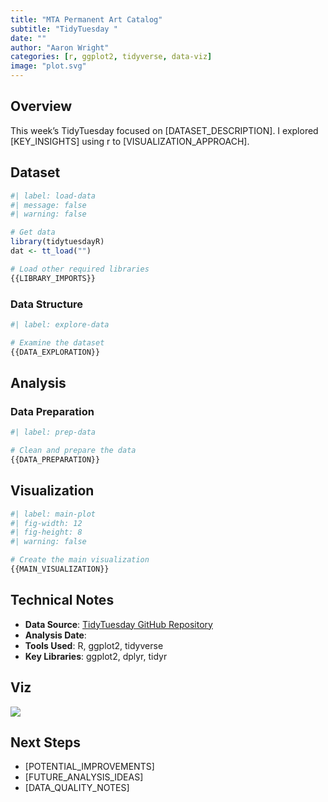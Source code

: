 ```yaml
---
title: "MTA Permanent Art Catalog"
subtitle: "TidyTuesday "
date: ""
author: "Aaron Wright"
categories: [r, ggplot2, tidyverse, data-viz]
image: "plot.svg"
---
```


## Overview

This week's TidyTuesday focused on [DATASET_DESCRIPTION]. I explored [KEY_INSIGHTS] using r to [VISUALIZATION_APPROACH].

## Dataset

```r
#| label: load-data
#| message: false
#| warning: false

# Get data
library(tidytuesdayR)
dat <- tt_load("")

# Load other required libraries
{{LIBRARY_IMPORTS}}

```

### Data Structure

```r
#| label: explore-data

# Examine the dataset
{{DATA_EXPLORATION}}
```

## Analysis

### Data Preparation

```r
#| label: prep-data

# Clean and prepare the data
{{DATA_PREPARATION}}
```

## Visualization

```r
#| label: main-plot
#| fig-width: 12
#| fig-height: 8
#| warning: false

# Create the main visualization
{{MAIN_VISUALIZATION}}
```

## Technical Notes

- **Data Source**: [TidyTuesday GitHub Repository](https://github.com/rfordatascience/tidytuesday)
- **Analysis Date**: 
- **Tools Used**: R, ggplot2, tidyverse
- **Key Libraries**: ggplot2, dplyr, tidyr

## Viz

![]({IMAGE_FILE})

## Next Steps

- [POTENTIAL_IMPROVEMENTS]
- [FUTURE_ANALYSIS_IDEAS]
- [DATA_QUALITY_NOTES]
